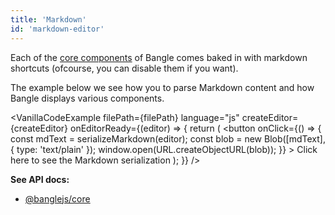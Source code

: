 ```yaml
---
title: 'Markdown'
id: 'markdown-editor'
---
```



Each of the [core components](/docs/api/core#components) of Bangle comes baked in with markdown shortcuts (ofcourse, you can disable them if you want).

The example below we see how you to parse Markdown content and how Bangle displays various components.

<VanillaCodeExample
  filePath={filePath}
  language="js"
  createEditor={createEditor}
  onEditorReady={(editor) => {
    return (
      <button
        onClick={() => {
          const mdText = serializeMarkdown(editor);
          const blob = new Blob([mdText], { type: 'text/plain' });
          window.open(URL.createObjectURL(blob));
        }}
      >
        Click here to see the Markdown serialization
      </button>
    );
  }}
/>

**See API docs:**

- [@banglejs/core](/docs/api/core#components)
